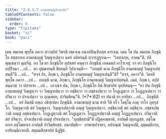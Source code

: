 ```yaml
---
title: "2.4.1.7 อามกธญฺญสิกฺขาปท"
tableOfContents: false
sidebar:
  order: 8
type: "tipitaka"
basket: "vi"
book: "paci"
---
```



<DynamicBreadcrumb />

<Division number="820" book="paci">

<Paragraph number="2623" book="paci">
เตน สมเยน พุทฺโธ ภควา สาวตฺถิยํ วิหรติ เชตวเน อนาถปิณฺฑิกสฺส อาราเม. เตน โข ปน สมเยน ภิกฺขุนิโย สสฺสกาเล อามกธญฺญํ วิญฺญาเปตฺวา นครํ อติหรนฺติ ทฺวารฏฺฐาเน—  “เทถาเยฺย, ภาคนฺ”ติ. ปลิพุนฺเธตฺวา มุญฺจึสุ.
</Paragraph>

<Paragraph number="2624" book="paci">
อถ โข ตา ภิกฺขุนิโย อุปสฺสยํ คนฺตฺวา ภิกฺขุนีนํ เอตมตฺถํ อาโรเจสุํ. ยา ตา ภิกฺขุนิโย อปฺปิจฺฉา …เป…  ตา อุชฺฌายนฺติ ขิยฺยนฺติ วิปาเจนฺติ—  “กถญฺหิ นาม ภิกฺขุนิโย อามกธญฺญํ วิญฺญาเปสฺสนฺตี”ติ …เป…  “สจฺจํ กิร, ภิกฺขเว, ภิกฺขุนิโย อามกธญฺญํ วิญฺญาเปนฺตี”ติ? “สจฺจํ, ภควา”ติ. วิครหิ พุทฺโธ ภควา …เป…  กถญฺหิ นาม, ภิกฺขเว, ภิกฺขุนิโย อามกธญฺญํ วิญฺญาเปสฺสนฺติ. เนตํ, ภิกฺขเว, อปฺปสนฺนานํ วา ปสาทาย …เป…  เอวญฺจ ปน, ภิกฺขเว, ภิกฺขุนิโย อิมํ สิกฺขาปทํ อุทฺทิสนฺตุ—
</Paragraph>

</Division>
<Division number="821" book="paci">

<Paragraph number="2625" book="paci">
<Emphasis>“ยา ปน ภิกฺขุนี อามกธญฺญํ วิญฺญตฺวา วา วิญฺญาเปตฺวา วา ภชฺชิตฺวา วา ภชฺชาเปตฺวา วา โกฏฺเฏตฺวา วา โกฏฺฏาเปตฺวา วา ปจิตฺวา วา ปจาเปตฺวา วา ภุญฺเชยฺย, ปาจิตฺติยนฺ”</Emphasis>ติ. (*7*:<Emphasis>62</Emphasis>)
</Paragraph>

</Division>
<Division number="822" book="paci">

<Paragraph number="2626" book="paci">
<Emphasis>ยา ปนา</Emphasis>ติ ยา ยาทิสา …เป…  <Emphasis>ภิกฺขุนี</Emphasis>ติ …เป…  อยํ อิมสฺมึ อตฺเถ อธิปฺเปตา ภิกฺขุนีติ.
</Paragraph>

<Paragraph number="2627" book="paci">
<Emphasis>อามกธญฺญํ</Emphasis> นาม สาลิ วีหิ ยโว โคธุโม กงฺคุ วรโก กุทฺรุสโก.
</Paragraph>

<Paragraph number="2628" book="paci">
<Emphasis>วิญฺญตฺวา</Emphasis>ติ สยํ วิญฺญตฺวา. <Emphasis>วิญฺญาเปตฺวา</Emphasis>ติ อญฺญํ วิญฺญาเปตฺวา.
</Paragraph>

<Paragraph number="2629" book="paci">
<Emphasis>ภชฺชิตฺวา</Emphasis>ติ สยํ ภชฺชิตฺวา. <Emphasis>ภชฺชาเปตฺวา</Emphasis>ติ อญฺญํ ภชฺชาเปตฺวา.
</Paragraph>

<Paragraph number="2630" book="paci">
<Emphasis>โกฏฺเฏตฺวา</Emphasis>ติ สยํ โกฏฺเฏตฺวา. <Emphasis>โกฏฺฏาเปตฺวา</Emphasis>ติ อญฺญํ โกฏฺฏาเปตฺวา.
</Paragraph>

<Paragraph number="2631" book="paci">
<Emphasis>ปจิตฺวา</Emphasis>ติ สยํ ปจิตฺวา. <Emphasis>ปจาเปตฺวา</Emphasis>ติ อญฺญํ ปจาเปตฺวา.
</Paragraph>

<Paragraph number="2632" book="paci">
“ภุญฺชิสฺสามี”ติ ปฏิคฺคณฺหาติ, อาปตฺติ ทุกฺกฏสฺส. อชฺโฌหาเร อชฺโฌหาเร อาปตฺติ ปาจิตฺติยสฺส.
</Paragraph>

</Division>
<Division number="823" book="paci">

<Paragraph number="2633" book="paci">
อนาปตฺติ—  อาพาธปจฺจยา, อปรณฺณํ วิญฺญาเปติ, อุมฺมตฺติกาย, อาทิกมฺมิกายาติ.

</Paragraph>
</Division>

<Paragraph number="2634" type="center" book="paci">
สตฺตมสิกฺขาปทํ นิฏฺฐิตํ.
</Paragraph>